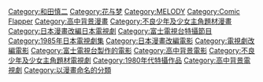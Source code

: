 [[Category:和田慎二|Category:和田慎二]]
[[Category:花与梦|Category:花与梦]]
[[Category:MELODY|Category:MELODY]]
[[Category:Comic_Flapper|Category:Comic Flapper]]
[[Category:高中背景漫畫|Category:高中背景漫畫]]
[[Category:不良少年及少女主角題材漫畫|Category:不良少年及少女主角題材漫畫]]
[[Category:日本漫畫改編日本電視劇|Category:日本漫畫改編日本電視劇]]
[[Category:富士電視台特攝節目|Category:富士電視台特攝節目]]
[[Category:1985年日本電視劇集|Category:1985年日本電視劇集]]
[[Category:日本漫畫改編電影|Category:日本漫畫改編電影]]
[[Category:電視劇改編電影|Category:電視劇改編電影]]
[[Category:富士電視台製作的電影|Category:富士電視台製作的電影]]
[[Category:高中背景電影|Category:高中背景電影]]
[[Category:不良少年及少女主角題材電視劇|Category:不良少年及少女主角題材電視劇]]
[[Category:1980年代特攝作品|Category:1980年代特攝作品]]
[[Category:高中背景電視劇|Category:高中背景電視劇]]
[[Category:以漫畫命名的分類|Category:以漫畫命名的分類]]